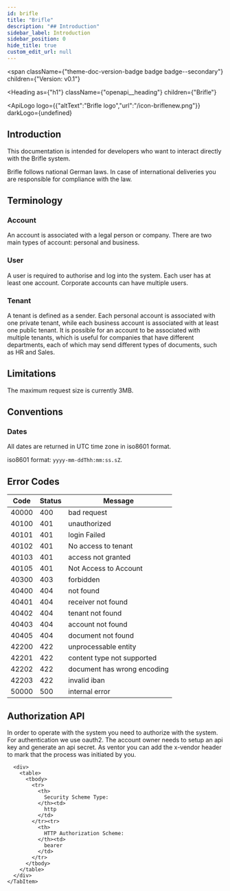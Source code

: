 ```yaml
---
id: brifle
title: "Brifle"
description: "## Introduction"
sidebar_label: Introduction
sidebar_position: 0
hide_title: true
custom_edit_url: null
---
```



<span
  className={"theme-doc-version-badge badge badge--secondary"}
  children={"Version: v0.1"}
>
</span>

<Heading
  as={"h1"}
  className={"openapi__heading"}
  children={"Brifle"}
>
</Heading>

<ApiLogo
  logo={{"altText":"Brifle logo","url":"/icon-briflenew.png"}}
  darkLogo={undefined}
>
  
</ApiLogo>

## Introduction

This documentation is intended for developers who want to interact directly with the Brifle system.

Brifle follows national German laws. In case of international deliveries you are responsible for compliance with the law.

## Terminology

### Account

An account is associated with a legal person or company. There are two main types of account: personal and business.

### User

A user is required to authorise and log into the system. Each user has at least one account. Corporate accounts can have multiple users.

### Tenant

A tenant is defined as a sender. Each personal account is associated with one private tenant, while each business account is associated with at least one public tenant. It is possible for an account to be associated with multiple tenants, which is useful for companies that have different departments, each of which may send different types of documents, such as HR and Sales.

## Limitations

The maximum request size is currently 3MB.

## Conventions

### Dates

All dates are returned in UTC time zone in iso8601 format.

iso8601 format: `yyyy-mm-ddThh:mm:ss.sZ`.


## Error Codes

| Code   | Status | Message                 |
| ------ | ------ | ----------------------- |
| 40000  | 400    | bad request             |
| 40100  | 401    | unauthorized            |
| 40101  | 401    | login Failed            |
| 40102  | 401    | No access to tenant     |
| 40103  | 401    | access not granted      |
| 40105  | 401    | Not Access to Account   |
| 40300  | 403    | forbidden               |
| 40400  | 404    | not found               |
| 40401  | 404    | receiver not found      |
| 40402  | 404    | tenant not found        |
| 40403  | 404    | account not found       |
| 40405  | 404    | document not found      |
| 42200  | 422    | unprocessable entity    |
| 42201  | 422    | content type not supported |
| 42202  | 422    | document has wrong encoding |
| 42203  | 422    | invalid iban            |
| 50000  | 500    | internal error          |



    

## Authorization API

In order to operate with the system you need to authorize with the system. For authentication we use oauth2. The account owner needs to setup an api key and generate an api secret. As ventor you can add the x-vendor header to mark that the process was initiated by you.





<div
  style={{"marginBottom":"2rem"}}
>
  <Heading
    id={"authentication"}
    as={"h2"}
    className={"openapi-tabs__heading"}
    children={"Authentication"}
  >
  </Heading><SchemaTabs
    className={"openapi-tabs__security-schemes"}
  >
    <TabItem
      label={"HTTP: Bearer Auth"}
      value={"bearer_auth"}
    >
      
      
      
      
      <div>
        <table>
          <tbody>
            <tr>
              <th>
                Security Scheme Type:
              </th><td>
                http
              </td>
            </tr><tr>
              <th>
                HTTP Authorization Scheme:
              </th><td>
                bearer
              </td>
            </tr>
          </tbody>
        </table>
      </div>
    </TabItem>
  </SchemaTabs>
</div>
      